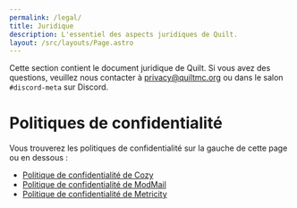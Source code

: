 ```yaml
---
permalink: /legal/
title: Juridique
description: L'essentiel des aspects juridiques de Quilt.
layout: /src/layouts/Page.astro
---
```


Cette section contient le document juridique de Quilt. Si vous avez des questions,
veuillez nous contacter à [privacy@quiltmc.org](mailto:privacy@quiltmc.org)
ou dans le salon `#discord-meta` sur Discord.

# Politiques de confidentialité

Vous trouverez les politiques de confidentialité sur la gauche de cette page ou en dessous :
* [Politique de confidentialité de Cozy](/fr/legal/cozy-privacy-policy/)
* [Politique de confidentialité de ModMail](/fr/legal/modmail-privacy-policy/)
* [Politique de confidentialité de Metricity](/fr/legal/metricity-privacy-policy/)
